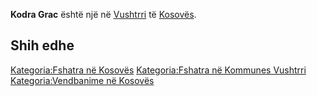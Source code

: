 {{Fshat në 
 | Emri                = Kodra Grac
 | EmriAlt                = 
 | NAME_SHORT_FORM=      
 | NAME_GENERIC=      Kodra
 | NAME_SORT_NAME_RO=      KODRAGRAC
 | FULL_NAME_RO = Kodra Grac
 | FULL_NAME_ND_RO=Kodra Grac
 | SORT_NAME_RG=GRAC KODRA
 | FULL_NAME_RG=Grac, Kodra
 | FULL_NAME_ND_RG=Grac, Kodra
 | SRP_NAME_SHORT_FORM=      
 | SRP_NAME_GENERIC=      
 | SRP_NAME_SORT_NAME_RO=      
 | SRP_FULL_NAME_RO = 
 | SRP_FULL_NAME_ND_RO=
 | SRP_SORT_NAME_RG=
 | SRP_FULL_NAME_RG=
 | SRP_FULL_NAME_ND_RG=
 | Emri (Rasa dhanore) = 
 | Figura              = 
 | Shteti              = Kosovo
 | Komuna              = Vushtrri
 | Kodi postar         = 
 | Sipërfaqja          = 

 | Popullsia           = 

 | Regj. i popullsisë  = 
 | Dend. e popullsisë  = 
 | Faqja zyrtare       = 
 <!--- Koordinatat ----> 
 | Gjerësia            = 42.752154
 | Gjatësia            = 21.068089
 | Lartësia            = 
}}
'''Kodra Grac''' është një [[]] në [[Vushtrri]] të [[Kosovës]].

<!-- == Gjeografia == -->
<!-- == Historia == -->
<!-- == Demografia == -->
== Shih edhe ==
{{Komuna Vushtrri}}
{{Kosovo-Administrata-Cung}}

[[Kategoria:Fshatra në Kosovës]]
[[Kategoria:Fshatra në Kommunes Vushtrri]]
[[Kategoria:Vendbanime në Kosovës]]